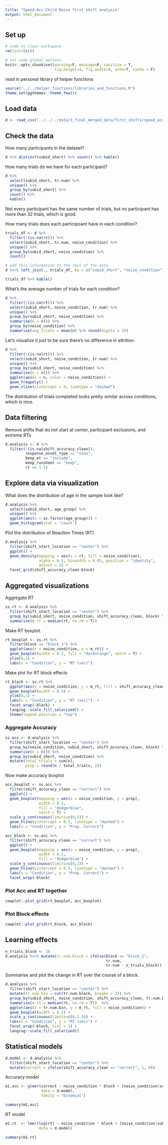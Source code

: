 ```yaml
---
title: "Speed-Acc-Child Noise first shift analysis"
output: html_document
---
```


## Set up 

```r
# code to clear workspace
rm(list=ls()) 

# set some global options
knitr::opts_chunk$set(warning=F, message=F, sanitize = T, 
                      fig.height=4, fig.width=8, echo=T, cache = F)
```

read in personal library of helper functions

```r
source("../../helper_functions/libraries_and_functions.R")
theme_set(ggthemes::theme_few())
```

## Load data

```r
d <- read_csv("../../../data/3_final_merged_data/first_shifts/speed_acc_child_noise_fstshift_tidy.csv")
```

## Check the data

How many participants in the dataset?  

```r
d %>% distinct(subid_short) %>% count() %>% kable()
```

How many trials do we have for each participant?

```r
d %>% 
  select(subid_short, tr.num) %>% 
  unique() %>% 
  group_by(subid_short) %>%
  count() %>% 
  kable()
```

Not every participant has the same number of trials, but no participant has more than 32 trials, which is good.

How many trials does each participoant have in each condition? 

```r
trials_df <- d %>% 
  filter(!(is.na(rt))) %>% 
  select(subid_short, tr.num, noise_condition) %>% 
  unique() %>% 
  group_by(subid_short, noise_condition) %>%
  count() 

# add this information to the rest of the data
d %<>% left_join(., trials_df, by = c("subid_short", "noise_condition"))

trials_df %>% kable()
```

What's the average number of trials for each condition?

```r
d %>% 
  filter(!(is.na(rt))) %>% 
  select(subid_short, noise_condition, tr.num) %>% 
  unique() %>% 
  group_by(subid_short, noise_condition) %>% 
  summarise(n = n()) %>% 
  group_by(noise_condition) %>% 
  summarise(avg_trials = mean(n) %>% round(digits = 2))
```

Let's visualize it just to be sure there's no difference in attrition.

```r
d %>% 
  filter(!(is.na(rt))) %>% 
  select(subid_short, noise_condition, tr.num) %>% 
  unique() %>% 
  group_by(subid_short, noise_condition) %>% 
  summarise(n = n()) %>% 
  ggplot(aes(x = n, color = noise_condition)) +
  geom_freqpoly() +
  geom_vline(xintercept = 8, linetype = "dashed")
```

The distribution of trials completed looks pretty similar across conditions, which is nice. 

## Data filtering

Remove shifts that do not start at center, participant exclusions, and extreme RTs

```r
d.analysis <- d %>% 
  filter(!(is.na(shift_accuracy_clean)),
         response_onset_type == "noun",
         keep_et == "include",
         keep_runsheet == "keep",
         rt <= 1.5) 
```

## Explore data via visualization

What does the distribution of age in the sample look like? 

```r
d.analysis %>% 
  select(subid_short, age_group) %>% 
  unique() %>% 
  ggplot(aes(x = as.factor(age_group))) +
  geom_histogram(stat = 'count')
```

Plot the distribution of Reaction Times (RT)

```r
d.analysis %>% 
  filter(shift_start_location == "center") %>% 
  ggplot() + 
  geom_density(mapping = aes(x = rt, fill = noise_condition), 
               alpha = 0.5, binwidth = 0.05, position = "identity", 
               adjust = 2) +
  facet_grid(shift_accuracy_clean~block)
```

## Aggregated visualizations

Aggregate RT

```r
ss.rt <- d.analysis %>% 
  filter(shift_start_location == "center") %>% 
  group_by(subid_short, noise_condition, shift_accuracy_clean, block) %>% 
  summarise(m_rt = median(rt, na.rm = T)) 
```

Make RT boxplot.

```r
rt_boxplot <- ss.rt %>% 
  filter(block == "block_1") %>% 
  ggplot(aes(x = noise_condition, y = m_rt)) + 
  geom_boxplot(width = 0.2, fill = "darkorange", notch = T) +
  ylim(0,1) +
  labs(x = "Condition", y = "RT (sec)")  
```

Make plot for RT block effects

```r
rt_block <- ss.rt %>% 
  ggplot(aes(x = noise_condition, y = m_rt, fill = shift_accuracy_clean)) + 
  geom_boxplot(width = 0.3) +
  ylim(0,1) +
  labs(x = "Condition", y = "RT (sec)")  +
  facet_wrap(~block) +
  langcog::scale_fill_solarized() +
  theme(legend.position = "top")
```

### Aggregate Accuracy

```r
ss.acc <- d.analysis %>% 
  filter(shift_start_location == "center") %>% 
  group_by(noise_condition, subid_short, shift_accuracy_clean, block) %>% 
  summarise(n = n()) %>% 
  group_by(subid_short, noise_condition) %>% 
  mutate(total_trials = sum(n),
         prop = round(n / total_trials, 2)) 
```

Now make accuracy boxplot

```r
acc_boxplot <- ss.acc %>% 
  filter(shift_accuracy_clean == "correct") %>% 
  ggplot() + 
  geom_boxplot(mapping = aes(x = noise_condition, y = prop), 
               width = 0.2,
               fill = "dodgerblue",
               notch = T) +
  scale_y_continuous(limits=c(0,1)) + 
  geom_hline(yintercept = 0.5, linetype = "dashed") +
  labs(x = "Condition", y = "Prop. Correct") 
```


```r
acc_block <- ss.acc %>% 
  filter(shift_accuracy_clean == "correct") %>% 
  ggplot() + 
  geom_boxplot(mapping = aes(x = noise_condition, y = prop), 
               width = 0.2,
               fill = "dodgerblue") +
  scale_y_continuous(limits=c(0,1)) + 
  geom_hline(yintercept = 0.5, linetype = "dashed") +
  labs(x = "Condition", y = "Prop. Correct") +
  facet_wrap(~block) 
```

### Plot Acc and RT together

```r
cowplot::plot_grid(rt_boxplot, acc_boxplot)
```

### Plot Block effects

```r
cowplot::plot_grid(rt_block, acc_block)
```

## Learning effects

```r
n_trials_block <- 16
d.analysis %<>% mutate(tr.num.block = ifelse(block == "block_1", 
                                             tr.num, 
                                             tr.num - n_trials_block))
```

Summarise and plot the change in RT over the course of a block.

```r
d.analysis %>% 
  filter(shift_start_location == "center") %>% 
  mutate(tr.num.bin = cut(tr.num.block, breaks = 3)) %>% 
  group_by(subid_short, noise_condition, shift_accuracy_clean, tr.num.bin, block) %>% 
  summarise(m_rt = median(rt, na.rm = T))  %>% 
  ggplot(aes(x = tr.num.bin, y = m_rt, fill = noise_condition)) +
  geom_boxplot(width = 0.2) +
  scale_y_continuous(limits=c(0,1.5)) + 
  labs(x = "Condition", y = "RT (sec)") +
  facet_wrap(~block, ncol = 1) +
  langcog::scale_fill_solarized()
```

## Statistical models

```r
d.model <- d.analysis %>% 
  filter(shift_start_location == "center") %>% 
  mutate(correct = ifelse(shift_accuracy_clean == "correct", 1, 0))
```

Accuracy model

```r
m1.acc <- glmer(correct ~ noise_condition * block + (noise_condition|subid_short) + (1|target_image),
                data = d.model,
                family = "binomial")

summary(m1.acc)
```

RT model

```r
m1.rt  <- lmer(log(rt) ~ noise_condition * block + (noise_condition|subid_short) + (1|target_image), 
               data = d.model)

summary(m1.rt)
```
